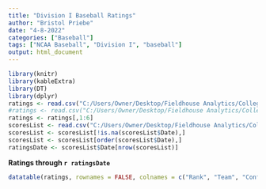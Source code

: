 ```yaml
---
title: "Division I Baseball Ratings"
author: "Bristol Priebe"
date: "4-8-2022"
categories: ["Baseball"]
tags: ["NCAA Baseball", "Division I", "baseball"]
output: html_document
---
```


```r
library(knitr)
library(kableExtra)
library(DT)
library(dplyr)
ratings <- read.csv("C:/Users/Owner/Desktop/Fieldhouse Analytics/College Baseball/2022 Current Ratings - D-I.csv")
#ratings <- read.csv("C:/Users/Owner/Desktop/Fieldhouse Analytics/College Baseball/2022 Miscellaneous Data - D-I.csv")
ratings <- ratings[,1:6]
scoresList <- read.csv("C:/Users/Owner/Desktop/Fieldhouse Analytics/College Baseball/2022 Massey Scores.csv")
scoresList <- scoresList[!is.na(scoresList$Date),]
scoresList <- scoresList[order(scoresList$Date),]
ratingsDate <- scoresList$Date[nrow(scoresList)]
```

**Ratings through `r ratingsDate`**

```r
datatable(ratings, rownames = FALSE, colnames = c("Rank", "Team", "Conference", "Rating", "Won", "Lost"), class = "cell-border stripe", options = list(columnDefs = list(list(className = "dt-center", targets = c(0,2:5))), pageLength = 301)) %>% formatRound("CurrentRating", digits = 2)
```



